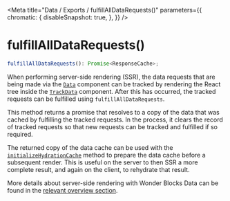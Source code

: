 
<Meta
    title="Data / Exports / fulfillAllDataRequests()"
    parameters={{
        chromatic: {
            disableSnapshot: true,
        },
    }}
/>

# fulfillAllDataRequests()

```ts
fulfillAllDataRequests(): Promise<ResponseCache>;
```

When performing server-side rendering (SSR), the data requests that are being made via the [`Data`](/docs/data-exports-data--page) component can be tracked by rendering the React tree inside the [`TrackData`](/docs/data-exports-trackdata--page) component. After this has occurred, the tracked requests can be fulfilled using `fulfillAllDataRequests`.

This method returns a promise that resolves to a copy of the data that was cached by fulfilling the tracked requests. In the process, it clears the record of tracked requests so that new requests can be tracked and fulfilled if so required.

The returned copy of the data cache can be used with the [`initializeHydrationCache`](/docs/data-exports-initializehydrationcache--page) method to prepare the data cache before a subsequent render. This is useful on the server to then SSR a more complete result, and again on the client, to rehydrate that result.

More details about server-side rendering with Wonder Blocks Data can be found in the [relevant overview section](/docs/data-server-side-rendering-and-hydration--page).

